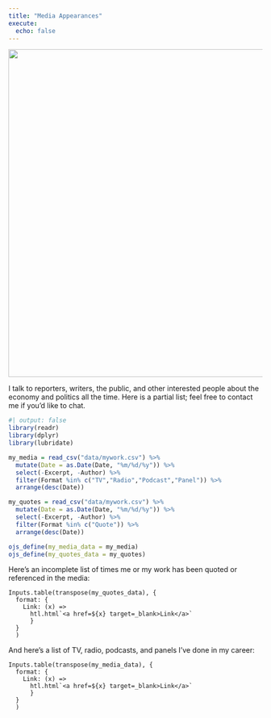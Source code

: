 ```yaml
---
title: "Media Appearances"
execute:
  echo: false
---
```


![](images/mkonczal%20cspan.png){fig-align="center" width="650"}

I talk to reporters, writers, the public, and other interested people about the economy and politics all the time. Here is a partial list; feel free to contact me if you'd like to chat.

```r
#| output: false
library(readr)
library(dplyr)
library(lubridate)

my_media = read_csv("data/mywork.csv") %>%
  mutate(Date = as.Date(Date, "%m/%d/%y")) %>%
  select(-Excerpt, -Author) %>%
  filter(Format %in% c("TV","Radio","Podcast","Panel")) %>%
  arrange(desc(Date))

my_quotes = read_csv("data/mywork.csv") %>%
  mutate(Date = as.Date(Date, "%m/%d/%y")) %>%
  select(-Excerpt, -Author) %>%
  filter(Format %in% c("Quote")) %>%
  arrange(desc(Date))

ojs_define(my_media_data = my_media)
ojs_define(my_quotes_data = my_quotes)
```

Here's an incomplete list of times me or my work has been quoted or referenced in the media:

```ojs
Inputs.table(transpose(my_quotes_data), {
  format: {
    Link: (x) =>
      htl.html`<a href=${x} target=_blank>Link</a>`
      }
  }
  )
```

And here's a list of TV, radio, podcasts, and panels I've done in my career:

```ojs
Inputs.table(transpose(my_media_data), {
  format: {
    Link: (x) =>
      htl.html`<a href=${x} target=_blank>Link</a>`
      }
  }
  )
```
